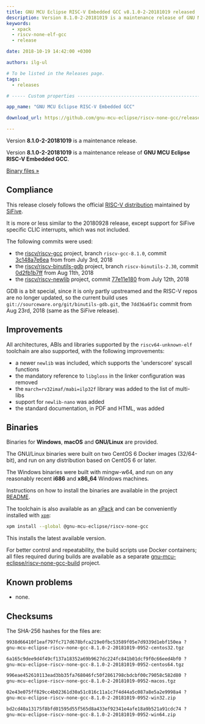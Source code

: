 ```yaml
---
title: GNU MCU Eclipse RISC-V Embedded GCC v8.1.0-2-20181019 released
description: Version 8.1.0-2-20181019 is a maintenance release of GNU MCU Eclipse RISC-V Embedded GCC.
keywords:
  - xpack
  - riscv-none-elf-gcc
  - release

date: 2018-10-19 14:42:00 +0300

authors: ilg-ul

# To be listed in the Releases page.
tags:
  - releases

# ----- Custom properties -----------------------------------------------------

app_name: "GNU MCU Eclipse RISC-V Embedded GCC"

download_url: https://github.com/gnu-mcu-eclipse/riscv-none-gcc/releases/tag/v8.1.0-2-20181019/

---
```


<head><title>{frontMatter.title}</title></head>
<head><meta property="og:title" content={frontMatter.title} /></head>

Version **8.1.0-2-20181019** is a maintenance release.

<!-- truncate -->

Version **8.1.0-2-20181019** is a maintenance release of **GNU MCU Eclipse
RISC-V Embedded GCC**.

<!-- truncate -->

<p><a href={frontMatter.download_url}>Binary files »</a></p>

## Compliance

This release closely follows the official
[RISC-V distribution](https://github.com/riscv/riscv-gcc) maintained by
[SiFive](https://www.sifive.com).

It is more or less similar to the 20180928 release, except support for
SiFive specific CLIC interrupts, which was not included.

The following commits were used:

- the [riscv/riscv-gcc](https://github.com/riscv/riscv-gcc) project,
branch `riscv-gcc-8.1.0`, commit
[3c148a7e6ea](https://github.com/gnu-mcu-eclipse/riscv-none-gcc/commit/3c148a7e6ea1379e3a8e8b5350ec03a72e5d4137)
from from July 3rd, 2018
- the [riscv/riscv-binutils-gdb](https://github.com/riscv/riscv-binutils-gdb)
project, branch `riscv-binutils-2.30`, commit
[0d2fb1b7ff](https://github.com/gnu-mcu-eclipse/riscv-binutils-gdb/commit/0d2fb1b7ff9b94e40352306f1f8857b863c6f787)
from Aug 11th, 2018
- the [riscv/riscv-newlib](https://github.com/riscv/riscv-newlib) project,
commit [77e11e180](https://github.com/gnu-mcu-eclipse/riscv-newlib/commit/77e11e1800f57cac7f5468b2bd064100a44755d4)
from July 12th, 2018

GDB is a bit special, since it is only partly upstreamed and the RISC-V repos
are no longer updated, so the current build uses
`git://sourceware.org/git/binutils-gdb.git`, the `7dd36a6f1c` commit from
Aug 23rd, 2018 (same as the SiFive release).

## Improvements

All architectures, ABIs and libraries supported by the `riscv64-unknown-elf`
toolchain are also supported, with the following improvements:

* a newer `newlib` was included, which supports the 'underscore' syscall functions
* the mandatory reference to `libgloss` in the linker configuration was removed
* the `march=rv32imaf/mabi=ilp32f` library was added to the list of multi-libs
* support for `newlib-nano` was added
* the standard documentation, in PDF and HTML, was added

## Binaries

Binaries for **Windows**, **macOS** and **GNU/Linux** are provided.

The GNU/Linux binaries were built on two CentOS 6 Docker images (32/64-bit),
and run on any distribution based on CentOS 6 or later.

The Windows binaries were built with mingw-w64, and run on any reasonably
recent **i686** and **x86_64** Windows machines.

Instructions on how to install the binaries are available in the project [README](https://github.com/xpack-dev-tools/riscv-none-embed-gcc-xpack).

The toolchain is also available as an
[xPack](https://www.npmjs.com/package/@gnu-mcu-eclipse/riscv-none-gcc)
and can be conveniently installed with
[`xpm`](https://www.npmjs.com/package/xpm):

```sh
xpm install --global @gnu-mcu-eclipse/riscv-none-gcc
```

This installs the latest available version.

For better control and repeatability, the build scripts use Docker
containers; all files required during builds are available as a separate
[gnu-mcu-eclipse/riscv-none-gcc-build](https://github.com/gnu-mcu-eclipse/riscv-none-gcc-build)
project.

## Known problems

* none.

## Checksums

The SHA-256 hashes for the files are:

```txt
9938d66410f1eaf797fc717d678bfca219e0fbc53589f05e7d9339d1ebf150ea ?
gnu-mcu-eclipse-riscv-none-gcc-8.1.0-2-20181019-0952-centos32.tgz

6a165c9dee9d4f49cf137a18352a69b9627dc224fc841b01dcf9f0c66eed4bf0 ?
gnu-mcu-eclipse-riscv-none-gcc-8.1.0-2-20181019-0952-centos64.tgz

996eae452610113ead3bb35fa768046fc50f2861798cbdcbf00c79058c582d80 ?
gnu-mcu-eclipse-riscv-none-gcc-8.1.0-2-20181019-0952-macos.tgz

02e43e075ff829cc4b02361d30a51c816c11a1c7f4d44a5c087a8e5a2e9998a4 ?
gnu-mcu-eclipse-riscv-none-gcc-8.1.0-2-20181019-0952-win32.zip

bd2cd40a13175f8bfd01595d55f565d8a433ef92341e4afe18a9b521a91cdc74 ?
gnu-mcu-eclipse-riscv-none-gcc-8.1.0-2-20181019-0952-win64.zip
```
